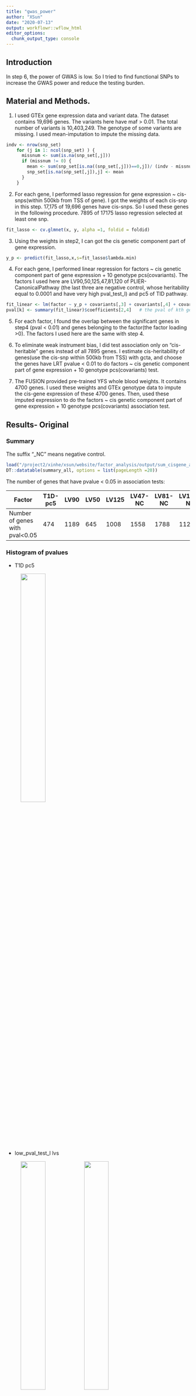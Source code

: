 ```yaml
---
title: "gwas_power"
author: "XSun"
date: "2020-07-13"
output: workflowr::wflow_html
editor_options:
  chunk_output_type: console
---
```


## Introduction

In step 6, the power of GWAS is low. So I tried to find functional SNPs to increase the GWAS power and reduce the testing burden.


## Material and Methods. 

1. I used GTEx gene expression data and variant data. The dataset contains 19,696 genes. The variants here have maf > 0.01. The total number of variants is 10,403,249. The genotype of some variants are missing. I used mean-imputation to impute the missing data.


```r
indv <- nrow(snp_set)
    for (j in 1: ncol(snp_set) ) {
      missnum <- sum(is.na(snp_set[,j]))
      if (missnum != 0) {
        mean <- sum(snp_set[is.na((snp_set[,j]))==0,j])/ (indv - missnum)
        snp_set[is.na(snp_set[,j]),j] <- mean 
      }
    }
```


2. For each gene, I performed lasso regression for gene expression ~ cis-snps(within 500kb from TSS of gene). I got the weights of each cis-snp in this step. 17,175 of 19,696 genes have cis-snps. So I used these genes in the following procedure.  7895 of 17175 lasso regression selected at least one snp.

```r
fit_lasso <- cv.glmnet(x, y, alpha =1, foldid = foldid)
```



3. Using the weights in step2, I can got the cis genetic component part of gene expression. 

```r
y_p <- predict(fit_lasso,x,s=fit_lasso$lambda.min)
```

4. For each gene, I performed linear regression for factors ~ cis genetic component part of gene expression + 10 genotype pcs(covariants). The factors I used here are LV90,50,125,47,81,120 of PLIER-CanonicalPathway (the last three are negative control, whose heritability equal to 0.0001 and have very high pval_test_l) and pc5 of TID pathway. 

```r
fit_linear <- lm(factor ~ y_p + covariants[,3] + covariants[,4] + covariants[,5]+ covariants[,6] + covariants[,7] + covariants[,8] + covariants[,9] + covariants[,10] + covariants[,11] + covariants[,12])
pval[k] <- summary(fit_linear)$coefficients[2,4]   # the pval of kth gene
```

5. For each factor, I found the overlap between the significant genes in step4 (pval < 0.01) and genes belonging to the factor(the factor loading >0). The factors I used here are the same with step 4.

6. To eliminate weak instrument bias, I did test association only on "cis-heritable" genes instead of all 7895 genes. I estimate cis-heritability of genes(use the cis-snp within 500kb from TSS) with gcta, and choose the genes have LRT pvalue < 0.01 to do factors ~ cis genetic component part of gene expression + 10 genotype pcs(covariants)  test. 

7. The FUSION provided pre-trained YFS whole blood weights. It contains 4700 genes. I used these weights and GTEx genotype data to impute the cis-gene expression of these 4700 genes. Then, used these imputed expression to do the factors ~ cis genetic component part of gene expression + 10 genotype pcs(covariants) association test.


## Results- Original


### Summary

The suffix "_NC" means negative control. 

```r
load("/project2/xinhe/xsun/website/factor_analysis/output/sum_cisgene_all.rdata")
DT::datatable(summary_all, options = list(pageLength =20))
```

The number of genes that have pvalue < 0.05 in association tests:

| Factor             | T1D-pc5    | LV90   | LV50  | LV125  | LV47-NC  | LV81-NC   | LV120-NC |
|--------------------|------|-----|-----|-----|-----|-----|-----|
| Number of genes with pval<0.05   | 474 | 1189 | 645 | 1008 | 1558 | 1788 | 1120 |


### Histogram of pvalues

- T1D pc5

<figure class="half">
    <img src="https://github.com/xsun1229/factor_analysis/raw/master/output/pv_h_t1dpc5.jpeg" width="40%">
</figure>

- low_pval_test_l lvs

<figure class="half">
    <img src="https://github.com/xsun1229/factor_analysis/raw/master/output/pv_h_lv90.jpeg" width="40%">
    <img src="https://github.com/xsun1229/factor_analysis/raw/master/output/pv_h_lv50.jpeg" width="40%">
    <img src="https://github.com/xsun1229/factor_analysis/raw/master/output/pv_h_lv125.jpeg" width="40%">
</figure>

- negative controls

<figure class="half">
    <img src="https://github.com/xsun1229/factor_analysis/raw/master/output/pv_h_lv47.jpeg" width="40%">
    <img src="https://github.com/xsun1229/factor_analysis/raw/master/output/pv_h_lv81.jpeg" width="40%">
    <img src="https://github.com/xsun1229/factor_analysis/raw/master/output/pv_h_lv120.jpeg" width="40%">
</figure>


### Find the overlap

#### T1D PC5

There is not any overlap in this factor. Although T1D pathway contains 174 genes(Ensemble ID), the GTEx expression data just cover 36 of them. None of these 36 genes has pvalue less than 0.01.


#### LV90

460 genes have pvalue < 0.01 in the association test with LV90. Among 5472 genes(PLIER used these genes to infer factors, these genes belong to 545 pathways), the factor loadings of 2544 genes are greater than 0. 55 genes are both significant and have non-zero factor loadings.

<figure class="half">
    <img src="https://github.com/xsun1229/factor_analysis/raw/master/output/overlap_lv90.jpeg" width="50%">
</figure>

```r
load("/project2/xinhe/xsun/website/factor_analysis/output/sum_cgl001_lv90.rdata")
DT::datatable(summary_loading_001, options = list(pageLength =10))
```

#### LV50

155 genes have pvalue < 0.01 in the association test with LV60. Among 5472 genes, the factor loadings of 2730 genes are greater than 0. 20 genes are both significant and have non-zero factor loadings.

<figure class="half">
    <img src="https://github.com/xsun1229/factor_analysis/raw/master/output/overlap_lv50.jpeg" width="50%">
</figure>

```r
load("/project2/xinhe/xsun/website/factor_analysis/output/sum_cgl001_lv50.rdata")
DT::datatable(summary_loading_001, options = list(pageLength =10))
```

#### LV125

351 genes have pvalue < 0.01 in the association test with LV125. Among 5472 genes, the factor loadings of 3014 genes are greater than 0. 62 genes are both significant and have non-zero factor loadings.

<figure class="half">
    <img src="https://github.com/xsun1229/factor_analysis/raw/master/output/overlap_lv125.jpeg" width="50%">
</figure>

```r
load("/project2/xinhe/xsun/website/factor_analysis/output/sum_cgl001_lv125.rdata")
DT::datatable(summary_loading_001, options = list(pageLength =10))
```


#### LV47-NC

702 genes have pvalue < 0.01 in the association test with LV47. Among 5472 genes, the factor loadings of 2576 genes are greater than 0. 100 genes are both significant and have non-zero factor loadings.

<figure class="half">
    <img src="https://github.com/xsun1229/factor_analysis/raw/master/output/overlap_lv47.jpeg" width="50%">
</figure>


```r
load("/project2/xinhe/xsun/website/factor_analysis/output/sum_cgl001_lv47.rdata")
DT::datatable(summary_loading_001, options = list(pageLength =10))
```

#### LV81-NC

871 genes have pvalue < 0.01 in the association test with LV81. Among 5472 genes, the factor loadings of 3124 genes are greater than 0. 191 genes are both significant and have non-zero factor loadings.

<figure class="half">
    <img src="https://github.com/xsun1229/factor_analysis/raw/master/output/overlap_lv81.jpeg" width="50%">
</figure>

```r
load("/project2/xinhe/xsun/website/factor_analysis/output/sum_cgl001_lv81.rdata")
DT::datatable(summary_loading_001, options = list(pageLength =10))
```

#### LV120-NC

436 genes have pvalue < 0.01 in the association test with LV47. Among 5472 genes, the factor loadings of 2644 genes are greater than 0. 64 genes are both significant and have non-zero factor loadings.

<figure class="half">
    <img src="https://github.com/xsun1229/factor_analysis/raw/master/output/overlap_lv120.jpeg" width="50%">
</figure>


```r
load("/project2/xinhe/xsun/website/factor_analysis/output/sum_cgl001_lv120.rdata")
DT::datatable(summary_loading_001, options = list(pageLength =10))
```


## Results- eliminate weak instrument bias-using same data

I got 1900 cis-heritable genes from 7895 genes(heritability LRT pvalue < 0.01). And used these genes to do factors ~ cis genetic component part of gene expression + 10 genotype pcs(covariants).


### Histogram of pvalues

- T1D pc5

<figure class="half">
    <img src="https://github.com/xsun1229/factor_analysis/raw/master/output/pv_h_t1dpc5_bias.jpeg" width="40%">
</figure>

- low_pval_test_l lvs

<figure class="half">
    <img src="https://github.com/xsun1229/factor_analysis/raw/master/output/pv_h_lv90_bias.jpeg" width="40%">
    <img src="https://github.com/xsun1229/factor_analysis/raw/master/output/pv_h_lv50_bias.jpeg" width="40%">
    <img src="https://github.com/xsun1229/factor_analysis/raw/master/output/pv_h_lv125_bias.jpeg" width="40%">
</figure>

- negative controls

<figure class="half">
    <img src="https://github.com/xsun1229/factor_analysis/raw/master/output/pv_h_lv47_bias.jpeg" width="40%">
    <img src="https://github.com/xsun1229/factor_analysis/raw/master/output/pv_h_lv81_bias.jpeg" width="40%">
    <img src="https://github.com/xsun1229/factor_analysis/raw/master/output/pv_h_lv120_bias.jpeg" width="40%">
</figure>


### Find the overlap

#### T1D PC5

There is not any overlap in this factor. Although T1D pathway contains 174 genes(Ensemble ID), the GTEx expression data just cover 36 of them. None of these 36 genes has pvalue less than 0.01.


#### LV90

90 genes have pvalue < 0.01 in the association test with LV90. Among 5472 genes(PLIER used these genes to infer factors, these genes belong to 545 pathways), the factor loadings of 2544 genes are greater than 0. 11 genes are both significant and have non-zero factor loadings.

<figure class="half">
    <img src="https://github.com/xsun1229/factor_analysis/raw/master/output/overlap_lv90_bias.jpeg" width="50%">
</figure>

```r
load("/project2/xinhe/xsun/website/factor_analysis/output/sum_cgl001_lv90_bias.rdata")
DT::datatable(summary_loading_001, options = list(pageLength =10))
```

#### LV50

34 genes have pvalue < 0.01 in the association test with LV60. Among 5472 genes, the factor loadings of 2730 genes are greater than 0. 6 genes are both significant and have non-zero factor loadings.

<figure class="half">
    <img src="https://github.com/xsun1229/factor_analysis/raw/master/output/overlap_lv50_bias.jpeg" width="50%">
</figure>

```r
load("/project2/xinhe/xsun/website/factor_analysis/output/sum_cgl001_lv50_bias.rdata")
DT::datatable(summary_loading_001, options = list(pageLength =10))
```

#### LV125

123 genes have pvalue < 0.01 in the association test with LV125. Among 5472 genes, the factor loadings of 3014 genes are greater than 0. 15 genes are both significant and have non-zero factor loadings.

<figure class="half">
    <img src="https://github.com/xsun1229/factor_analysis/raw/master/output/overlap_lv125_bias.jpeg" width="50%">
</figure>

```r
load("/project2/xinhe/xsun/website/factor_analysis/output/sum_cgl001_lv125_bias.rdata")
DT::datatable(summary_loading_001, options = list(pageLength =10))
```


#### LV47-NC

114 genes have pvalue < 0.01 in the association test with LV47. Among 5472 genes, the factor loadings of 2576 genes are greater than 0. 15 genes are both significant and have non-zero factor loadings.

<figure class="half">
    <img src="https://github.com/xsun1229/factor_analysis/raw/master/output/overlap_lv47_bias.jpeg" width="50%">
</figure>


```r
load("/project2/xinhe/xsun/website/factor_analysis/output/sum_cgl001_lv47_bias.rdata")
DT::datatable(summary_loading_001, options = list(pageLength =10))
```

#### LV81-NC

166 genes have pvalue < 0.01 in the association test with LV81. Among 5472 genes, the factor loadings of 3124 genes are greater than 0. 25 genes are both significant and have non-zero factor loadings.

<figure class="half">
    <img src="https://github.com/xsun1229/factor_analysis/raw/master/output/overlap_lv81_bias.jpeg" width="50%">
</figure>

```r
load("/project2/xinhe/xsun/website/factor_analysis/output/sum_cgl001_lv81_bias.rdata")
DT::datatable(summary_loading_001, options = list(pageLength =10))
```

#### LV120-NC

78 genes have pvalue < 0.01 in the association test with LV47. Among 5472 genes, the factor loadings of 2644 genes are greater than 0. 10 genes are both significant and have non-zero factor loadings.

<figure class="half">
    <img src="https://github.com/xsun1229/factor_analysis/raw/master/output/overlap_lv120_bias.jpeg" width="50%">
</figure>


```r
load("/project2/xinhe/xsun/website/factor_analysis/output/sum_cgl001_lv120_bias.rdata")
DT::datatable(summary_loading_001, options = list(pageLength =10))
```


## Results- eliminate weak instrument bias-using YFS data

The FUSION provided pre-trained YFS whole blood weights. It contains 4700 genes. 4212 of them can be used to impute the cis-genetic part of gene expression. I used these weights and GTEx genotype data to impute the cis-gene expression of these 4212 genes. Then, used these imputed expression to do the factors ~ cis genetic component part of gene expression + 10 genotype pcs(covariants) association test.


### Histogram of pvalues

- T1D pc5

<figure class="half">
    <img src="https://github.com/xsun1229/factor_analysis/raw/master/output/pv_h_t1dpc5_YFS.jpeg" width="40%">
</figure>

- low_pval_test_l lvs

<figure class="half">
    <img src="https://github.com/xsun1229/factor_analysis/raw/master/output/pv_h_lv90_YFS.jpeg" width="40%">
    <img src="https://github.com/xsun1229/factor_analysis/raw/master/output/pv_h_lv50_YFS.jpeg" width="40%">
    <img src="https://github.com/xsun1229/factor_analysis/raw/master/output/pv_h_lv125_YFS.jpeg" width="40%">
</figure>

- negative controls

<figure class="half">
    <img src="https://github.com/xsun1229/factor_analysis/raw/master/output/pv_h_lv47_YFS.jpeg" width="40%">
    <img src="https://github.com/xsun1229/factor_analysis/raw/master/output/pv_h_lv81_YFS.jpeg" width="40%">
    <img src="https://github.com/xsun1229/factor_analysis/raw/master/output/pv_h_lv120_YFS.jpeg" width="40%">
</figure>


### Find the overlap

#### T1D PC5

T1D pathway contains 174 genes(Ensemble ID), the GTEx expression data just cover 36 of them. 8 of these 36 genes has pvalue less than 0.01.   52

#### LV90

62 genes have pvalue < 0.01 in the association test with LV90. Among 5472 genes(PLIER used these genes to infer factors, these genes belong to 545 pathways), the factor loadings of 2544 genes are greater than 0. 15 genes are both significant and have non-zero factor loadings.

<figure class="half">
    <img src="https://github.com/xsun1229/factor_analysis/raw/master/output/overlap_lv90_YFS.jpeg" width="50%">
</figure>

```r
load("/project2/xinhe/xsun/website/factor_analysis/output/sum_cgl001_lv90_YFS.rdata")
DT::datatable(summary_loading_001, options = list(pageLength =10))
```

#### LV50

45 genes have pvalue < 0.01 in the association test with LV60. Among 5472 genes, the factor loadings of 2730 genes are greater than 0. 16 genes are both significant and have non-zero factor loadings.

<figure class="half">
    <img src="https://github.com/xsun1229/factor_analysis/raw/master/output/overlap_lv50_YFS.jpeg" width="50%">
</figure>

```r
load("/project2/xinhe/xsun/website/factor_analysis/output/sum_cgl001_lv50_YFS.rdata")
DT::datatable(summary_loading_001, options = list(pageLength =10))
```

#### LV125

53 genes have pvalue < 0.01 in the association test with LV125. Among 5472 genes, the factor loadings of 3014 genes are greater than 0. 17 genes are both significant and have non-zero factor loadings.

<figure class="half">
    <img src="https://github.com/xsun1229/factor_analysis/raw/master/output/overlap_lv125_YFS.jpeg" width="50%">
</figure>

```r
load("/project2/xinhe/xsun/website/factor_analysis/output/sum_cgl001_lv125_YFS.rdata")
DT::datatable(summary_loading_001, options = list(pageLength =10))
```


#### LV47-NC

30 genes have pvalue < 0.01 in the association test with LV47. Among 5472 genes, the factor loadings of 2576 genes are greater than 0. 7 genes are both significant and have non-zero factor loadings.

<figure class="half">
    <img src="https://github.com/xsun1229/factor_analysis/raw/master/output/overlap_lv47_YFS.jpeg" width="50%">
</figure>


```r
load("/project2/xinhe/xsun/website/factor_analysis/output/sum_cgl001_lv47_YFSs.rdata")
DT::datatable(summary_loading_001, options = list(pageLength =10))
```

#### LV81-NC

59 genes have pvalue < 0.01 in the association test with LV81. Among 5472 genes, the factor loadings of 3124 genes are greater than 0. 25 genes are both significant and have non-zero factor loadings.

<figure class="half">
    <img src="https://github.com/xsun1229/factor_analysis/raw/master/output/overlap_lv81_YFS.jpeg" width="50%">
</figure>

```r
load("/project2/xinhe/xsun/website/factor_analysis/output/sum_cgl001_lv81_YFS.rdata")
DT::datatable(summary_loading_001, options = list(pageLength =10))
```

#### LV120-NC

50 genes have pvalue < 0.01 in the association test with LV47. Among 5472 genes, the factor loadings of 2644 genes are greater than 0. 11 genes are both significant and have non-zero factor loadings.

<figure class="half">
    <img src="https://github.com/xsun1229/factor_analysis/raw/master/output/overlap_lv120_YFS.jpeg" width="50%">
</figure>


```r
load("/project2/xinhe/xsun/website/factor_analysis/output/sum_cgl001_lv120_YFS.rdata")
DT::datatable(summary_loading_001, options = list(pageLength =10))
```


